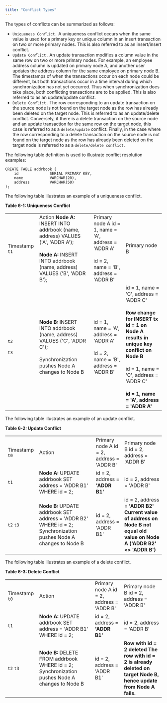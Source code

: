 ```yaml
---
title: "Conflict Types"
---
```


<div id="conflict_types" class="registered_link"></div>

The types of conflicts can be summarized as follows:

-   `Uniqueness Conflict.` A uniqueness conflict occurs when the same value is used for a primary key or unique column in an insert transaction on two or more primary nodes. This is also referred to as an insert/insert conflict.
-   `Update Conflict.` An update transaction modifies a column value in the same row on two or more primary nodes. For example, an employee address column is updated on primary node A, and another user updates the address column for the same employee on primary node B. The timestamps of when the transactions occur on each node could be different, but both transactions occur in a time interval during which synchronization has not yet occurred. Thus when synchronization does take place, both conflicting transactions are to be applied. This is also referred to as an update/update conflict.
-   `Delete Conflict.` The row corresponding to an update transaction on the source node is not found on the target node as the row has already been deleted on the target node. This is referred to as an update/delete conflict. Conversely, if there is a delete transaction on the source node and an update transaction for the same row on the target node, this case is referred to as a `delete/update` conflict. Finally, in the case where the row corresponding to a delete transaction on the source node is not found on the target node as the row has already been deleted on the target node is referred to as a `delete/delete conflict`.

The following table definition is used to illustrate conflict resolution examples:

```text
CREATE TABLE addrbook (
    id              SERIAL PRIMARY KEY,
    name            VARCHAR(20),
    address         VARCHAR(50)
);
```

The following table illustrates an example of a uniqueness conflict.

**Table 6-1: Uniqueness Conflict**

|                            |                                                                                                                                                                           |                                                                                                               |                                                                                                                                                                                                                                                        |
| -------------------------- | ------------------------------------------------------------------------------------------------------------------------------------------------------------------------- | ------------------------------------------------------------------------------------------------------------- | ------------------------------------------------------------------------------------------------------------------------------------------------------------------------------------------------------------------------------------------------------ |
| Timestamp `t1`<br />       | Action **Node A:** INSERT INTO addrbook (name, address) VALUES ('A', 'ADDR A');<br /><br />**Node A:** INSERT INTO addrbook (name, address) VALUES ('B', 'ADDR B');<br /> | Primary node A id = 1, name = 'A', address = 'ADDR A'<br /><br />id = 2, name = 'B', address = 'ADDR B'<br /> | Primary node B<br />                                                                                                                                                                                                                                   |
| `t2`<br /><br />`t3`<br /> | **Node B:** INSERT INTO addrbook (name, address) VALUES ('C', 'ADDR C');<br /><br />Synchronization pushes Node A changes to Node B<br />                                 | id = 1, name = 'A', address = 'ADDR A'<br /><br />id = 2, name = 'B', address = 'ADDR B'<br />                | id = 1, name = 'C', address = 'ADDR C'<br /><br />**Row change for INSERT tx id = 1 on Node A results in unique key conflict on Node B**<br /><br />id = 1, name = 'C', address = 'ADDR C'<br /><br />**id = 1, name = 'A', address = 'ADDR A'**<br /> |


The following table illustrates an example of an update conflict.

**Table 6-2: Update Conflict**

|                |                                                                                                                   |                                           |                                                                                                                                 |
| -------------- | ----------------------------------------------------------------------------------------------------------------- | ----------------------------------------- | ------------------------------------------------------------------------------------------------------------------------------- |
| Timestamp `t0` | Action                                                                                                            | Primary node A id = 2, address = 'ADDR B' | Primary node B id = 2, address = 'ADDR B'                                                                                       |
| `t1`           | **Node A:** UPDATE addrbook SET address = 'ADDR B1' WHERE id = 2;                                                 | id = 2, address = **'ADDR B1'**           | id = 2, address = 'ADDR B'                                                                                                      |
| `t2` `t3`      | **Node B:** UPDATE addrbook SET address = 'ADDR B2' WHERE id = 2; Synchronization pushes Node A changes to Node B | id = 2, address = 'ADDR B1'               | id = 2, address = **'ADDR B2'** **Current value of address on Node B not equal old value on Node A ('ADDR B2' &lt;> 'ADDR B')** |


The following table illustrates an example of a delete conflict.

**Table 6-3: Delete Conflict**

|                |                                                                                                |                                           |                                                                                                                          |
| -------------- | ---------------------------------------------------------------------------------------------- | ----------------------------------------- | ------------------------------------------------------------------------------------------------------------------------ |
| Timestamp `t0` | Action                                                                                         | Primary node A id = 2, address = 'ADDR B' | Primary node B id = 2, address = 'ADDR B'                                                                                |
| `t1`           | **Node A:** UPDATE addrbook SET address = 'ADDR B1' WHERE id = 2;                              | id = 2, address = **'ADDR B1'**           | id = 2, address = 'ADDR B'                                                                                               |
| `t2` `t3`      | **Node B:** DELETE FROM addrbook WHERE id = 2; Synchronization pushes Node A changes to Node B | id = 2, address = 'ADDR B1'               | **Row with id = 2 deleted** **The row with id = 2 is already deleted on target Node B, hence update from Node A fails.** |

